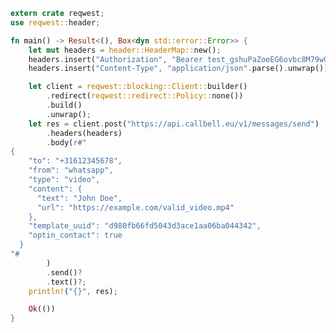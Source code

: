 ```rust
extern crate reqwest;
use reqwest::header;

fn main() -> Result<(), Box<dyn std::error::Error>> {
    let mut headers = header::HeaderMap::new();
    headers.insert("Authorization", "Bearer test_gshuPaZoeEG6ovbc8M79w0QyM".parse().unwrap());
    headers.insert("Content-Type", "application/json".parse().unwrap());

    let client = reqwest::blocking::Client::builder()
        .redirect(reqwest::redirect::Policy::none())
        .build()
        .unwrap();
    let res = client.post("https://api.callbell.eu/v1/messages/send")
        .headers(headers)
        .body(r#"
{
    "to": "+31612345678",
    "from": "whatsapp",
    "type": "video",
    "content": {
      "text": "John Doe",
      "url": "https://example.com/valid_video.mp4"
    },
    "template_uuid": "d980fb66fd5043d3ace1aa06ba044342",
    "optin_contact": true
  }
"#
        )
        .send()?
        .text()?;
    println!("{}", res);

    Ok(())
}

```
